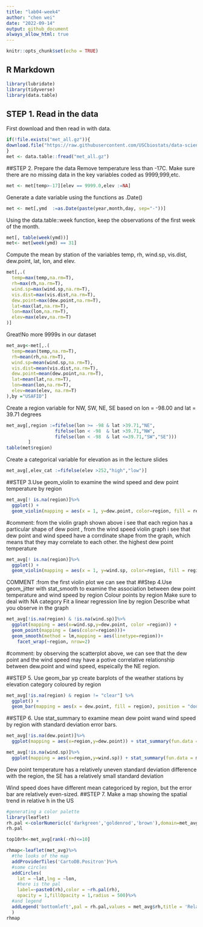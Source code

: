 ```yaml
---
title: "lab04-week4"
author: "chen wei"
date: "2022-09-14"
output: github_document
always_allow_html: true
---
```


```r
knitr::opts_chunk$set(echo = TRUE)
```

## R Markdown
```r
library(lubridate)
library(tidyverse)
library(data.table)
```
## STEP 1. Read in the data
First download and then read in with data.
```r
if(!file.exists("met_all.gz")){
download.file("https://raw.githubusercontent.com/USCbiostats/data-science-data/master/02_met/met_all.gz", "met_all.gz", method="libcurl", timeout = 60)
}
met <- data.table::fread("met_all.gz")

```

##STEP 2. Prepare the data
Remove temperature less than -17C.
Make sure there are no missing data in the key variables coded as 9999,999,etc.
```r
met <- met[temp>-17][elev == 9999.0,elev :=NA]
```
Generate a date variable using the functions as .Date()
```r
met <- met[,ymd  :=as.Date(paste(year,month,day, sep="-"))]  

```
Using the data.table::week function, keep the observations of the first week of the month.
```r
met[, table(week(ymd))]  
met<- met[week(ymd) == 31]
```
Compute the mean by station of the variables temp, rh, wind.sp, vis.dist, dew.point, lat, lon, and elev.
```r
met[,.(
  temp=max(temp,na.rm=T),
  rh=max(rh,na.rm=T),
  wind.sp=max(wind.sp,na.rm=T),
  vis.dist=max(vis.dist,na.rm=T),
  dew.point=max(dew.point,na.rm=T),
  lat=max(lat,na.rm=T),
  lon=max(lon,na.rm=T),
  elev=max(elev,na.rm=T)
)]
```
Great!No more 9999s in our dataset
```r
met_avg<-met[,.(
  temp=mean(temp,na.rm=T),
  rh=mean(rh,na.rm=T),
  wind.sp=mean(wind.sp,na.rm=T),
  vis.dist=mean(vis.dist,na.rm=T),
  dew.point=mean(dew.point,na.rm=T),
  lat=mean(lat,na.rm=T),
  lon=mean(lon,na.rm=T),
  elev=mean(elev, na.rm=T)
),by ="USAFID"]
```
Create a region variable for NW, SW, NE, SE based on lon = -98.00 and lat = 39.71 degrees
```r
met_avg[,region :=fifelse(lon >= -98 & lat >39.71,"NE",
                  fifelse(lon < -98  & lat >39.71,"NW",
                  fifelse(lon < -98  & lat <=39.71,"SW","SE")))
        ]
table(met$region)
```
Create a categorical variable for elevation as in the lecture slides
```r
met_avg[,elev_cat :=fifelse(elev >252,"high","low")]
```

##STEP 3.Use geom_violin to examine the wind speed and dew point temperature by region
```r
met_avg[! is.na(region)]%>%
  ggplot() +
  geom_violin(mapping = aes(x = 1, y=dew.point, color=region, fill = region)) + facet_wrap(~ region, nrow=1)
```
#comment: from the violin graph shown above i see that each region has a particular shape of dew point , from the wind speed violin graph i see that dew point and wind speed have a corrdinate shape from the graph, which means that they may correlate to each other. 
the highest dew point temperature
```r
met_avg[! is.na(region)]%>%
  ggplot() +
  geom_violin(mapping = aes(x = 1, y=wind.sp, color=region, fill = region)) + facet_wrap(~ region, nrow=1)
```  
COMMENT  :from the first violin plot we can see that 
##Step 4.Use geom_jitter with stat_smooth to examine the association between dew point temperature and wind speed by region
Colour points by region
Make sure to deal with NA category
Fit a linear regression line by region
Describe what you observe in the graph
```r
met_avg[!is.na(region) & !is.na(wind.sp)]%>%
  ggplot(mapping = aes(x=wind.sp,y=dew.point, color =region)) + 
  geom_point(mapping = (aes(color=region)))+
  geom_smooth(method = lm,mapping = aes(linetype=region))+
    facet_wrap(~region, nrow=2)
```
#comment: by observing the scatterplot above, we can see that the dew point and the wind speed may have a potive correlative relationship between dew.point and wind speed, espeically the NE region.

##STEP 5. Use geom_bar yp create barplots of the weather stations by elevation category coloured by region
```r
met_avg[!is.na(region) & region != "clear"] %>%
  ggplot() + 
  geom_bar(mapping = aes(x = dew.point, fill = region), position = "dodge")
```



##STEP 6. Use stat_summary to examine mean dew point wand wind speed by region with standard deviation error bars.
```r
met_avg[!is.na(dew.point)]%>%
  ggplot(mapping = aes(x=region,y=dew.point)) + stat_summary(fun.data = mean_sdl,geom="errorbar")
```
```r
met_avg[!is.na(wind.sp)]%>%
  ggplot(mapping = aes(x=region,y=wind.sp)) + stat_summary(fun.data = mean_sdl,geom="errorbar")
```
Dew point temperature has a relatively uneven standard deviation difference with the region, the SE has a relatively small standard deviation

Wind speed does have different mean categoriced by region, but the error bar are relatively even-sized. 
##STEP 7. Make a map showing the spatial trend in relative h in the US
```r
#generating a color palette
library(leaflet)
rh.pal <-colorNumeric(c('darkgreen','goldenrod','brown'),domain=met_avg$rh)
rh.pal
```
```r
top10rh<-met_avg[rank(-rh)<=10]
```

```r
rhmap<-leaflet(met_avg)%>%
  #the looks of the map
  addProviderTiles('CartoDB.Positron')%>%
  #some circles
  addCircles(
    lat = ~lat,lng = ~lon,
    #here is the pal
    label=~paste0(rh),color = ~rh.pal(rh),
    opacity = 1,fillOpacity = 1,radius = 500)%>%
  #and legend
  addLegend('bottomleft',pal = rh.pal,values = met_avg$rh,title = 'Relative Humid',opacity = 1
  )
rhmap
```

 